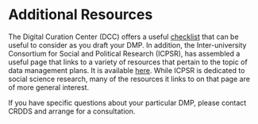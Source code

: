 # Additional Resources

The Digital Curation Center (DCC) offers a useful [checklist](https://www.dcc.ac.uk/sites/default/files/documents/resource/DMP_Checklist_2013.pdf) that can be useful to consider as you draft your DMP. In addition, the Inter-university Consortium for Social and Political Research (ICPSR), has assembled a useful page that links to a variety of resources that pertain to the topic of data management plans. It is available [here](https://www.icpsr.umich.edu/web/pages/datamanagement/dmp/resources.html#a03). While ICPSR is dedicated to social science research, many of the resources it links to on that page are of more general interest. 

If you have specific questions about your particular DMP, please contact CRDDS and arrange for a consultation. 